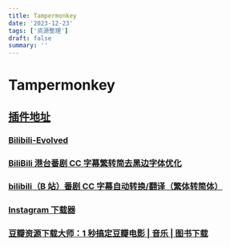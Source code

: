 ```yaml
---
title: Tampermonkey
date: '2023-12-23'
tags: ['资源整理']
draft: false
summary: ''
---
```


# Tampermonkey

## [插件地址](https://www.tampermonkey.net/)

### [Bilibili-Evolved](https://github.com/the1812/Bilibili-Evolved)

### [BiliBili 港台番剧 CC 字幕繁转简去黑边字体优化](https://greasyfork.org/zh-CN/scripts/469539-bilibili%E6%B8%AF%E5%8F%B0%E7%95%AA%E5%89%A7cc%E5%AD%97%E5%B9%95%E7%B9%81%E8%BD%AC%E7%AE%80%E5%8E%BB%E9%BB%91%E8%BE%B9%E5%AD%97%E4%BD%93%E4%BC%98%E5%8C%96)

### [bilibili（B 站）番剧 CC 字幕自动转换/翻译（繁体转简体）](https://greasyfork.org/zh-CN/scripts/431021-bilibili-b%E7%AB%99-%E7%95%AA%E5%89%A7cc%E5%AD%97%E5%B9%95%E8%87%AA%E5%8A%A8%E8%BD%AC%E6%8D%A2-%E7%BF%BB%E8%AF%91-%E7%B9%81%E4%BD%93%E8%BD%AC%E7%AE%80%E4%BD%93)

### [Instagram 下载器](https://greasyfork.org/zh-CN/scripts/406535-instagram-download-button)

### [豆瓣资源下载大师：1 秒搞定豆瓣电影 | 音乐 | 图书下载](https://greasyfork.org/zh-CN/scripts/329484-%E8%B1%86%E7%93%A3%E8%B5%84%E6%BA%90%E4%B8%8B%E8%BD%BD%E5%A4%A7%E5%B8%88-1%E7%A7%92%E6%90%9E%E5%AE%9A%E8%B1%86%E7%93%A3%E7%94%B5%E5%BD%B1-%E9%9F%B3%E4%B9%90-%E5%9B%BE%E4%B9%A6%E4%B8%8B%E8%BD%BD)